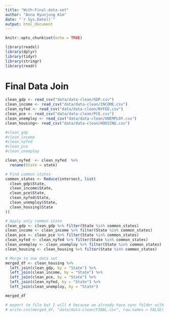 ```yaml
---
title: "With-Final-data-set"
author: "Anna Hyunjung Kim"
date: "`r Sys.Date()`"
output: html_document
---
```


```r
knitr::opts_chunk$set(echo = TRUE)
```

```r
library(readxl)
library(dplyr)
library(tidyr)
library(stringr)
library(readr)
```

# Final Data Join

```r
clean_gdp <- read_csv("data/data-clean/GDP.csv")
clean_income <- read_csv("data/data-clean/INCOME.csv")
clean_nyfed <- read_csv("data/data-clean/NYFED.csv")
clean_pce <- read_csv("data/data-clean/PCE.csv")
clean_unemploy <- read_csv("data/data-clean/UNEMPLOY.csv")
clean_housing<- read_csv("data/data-clean/HOUSING.csv")

#clean_gdp 
#clean_income
#clean_nyfed 
#clean_pce 
#clean_unemploy 

clean_nyfed  <- clean_nyfed  %>%
  rename(State = state)

# Find common states
common_states <- Reduce(intersect, list(
  clean_gdp$State,
  clean_income$State,
  clean_pce$State,
  clean_nyfed$State,
  clean_unemploy$State,
  clean_housing$State
))

# Apply only common state
clean_gdp <- clean_gdp %>% filter(State %in% common_states)
clean_income <- clean_income %>% filter(State %in% common_states)
clean_pce <- clean_pce %>% filter(State %in% common_states)
clean_nyfed <- clean_nyfed %>% filter(State %in% common_states)
clean_unemploy <- clean_unemploy %>% filter(State %in% common_states)
clean_housing <- clean_housing %>% filter(State %in% common_states)

# Merge to one data set
merged_df <- clean_housing %>%
  left_join(clean_gdp, by = "State") %>%
  left_join(clean_income, by = "State") %>%
  left_join(clean_pce, by = "State") %>%
  left_join(clean_nyfed, by = "State") %>%
  left_join(clean_unemploy, by = "State")

merged_df
```
```r
# export to file but I will # because we already have sync folder with github
# write.csv(merged_df, "data/data-clean/FINAL.csv", row.names = FALSE)
```



